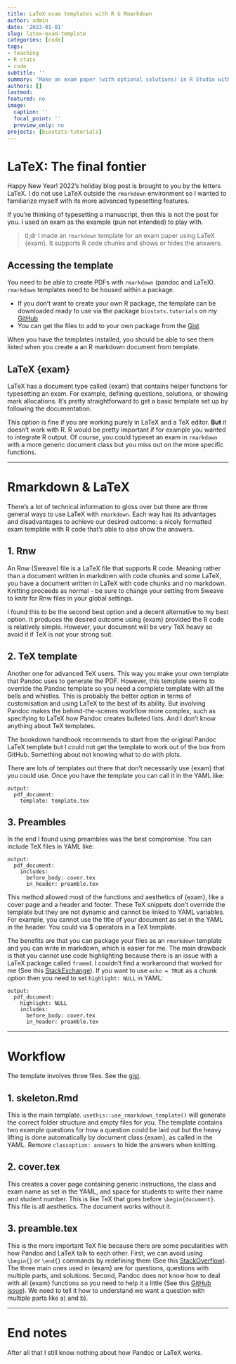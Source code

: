 ```yaml
---
title: LaTeX exam templates with R & Rmarkdown
author: admin
date: '2023-01-01'
slug: latex-exam-template
categories: [code]
tags:
- teaching
- R stats
- code
subtitle: ''
summary: 'Make an exam paper (with optional solutions) in R Studio with R code and LaTeX {exam}'
authors: []
lastmod: 
featured: no
image:
  caption: ''
  focal_point: ''
  preview_only: no
projects: [biostats-tutorials]
---
```


# LaTeX: The final fontier

Happy New Year! 2022's holiday blog post is brought to you by the letters LaTeX. I do not use LaTeX outside the `rmarkdown` environment so I wanted to familiarize myself with its more advanced typesetting features. 

If you're thinking of typesetting a manuscript, then this is not the post for you. I used an exam as the example (pun not intended) to play with.

> tl;dr I made an `rmarkdown` template for an exam paper using LaTeX {exam}. It supports R code chunks and shows or hides the answers.

## Accessing the template
You need to be able to create PDFs with `rmarkdown` (pandoc and LaTeX). `rmarkdown` templates need to be housed within a package.

 * If you don't want to create your own R package, the template can be downloaded ready to use via the package `biostats.tutorials` on my [GitHub](https://github.com/jacintak/biostats-tutorials)
 * You can get the files to add to your own package from the [Gist](https://gist.github.com/jacintak/71c9978cc5b3d9a2c1b8f82403a31830)
 
When you have the templates installed, you should be able to see them listed when you create a an R markdown document from template.
 
## LaTeX {exam}

LaTeX has a document type called {exam} that contains helper functions for typesetting an exam. For example, defining questions, solutions, or showing mark allocations. It's pretty straightforward to get a basic template set up by following the documentation.

This option is fine if you are working purely in LaTeX and a TeX editor. **But** it doesn't work with R. R would be pretty important if for example you wanted to integrate R output. Of course, you could typeset an exam in `rmarkdown` with a more generic document class but you miss out on the more specific functions.

***

# Rmarkdown & LaTeX

There's a lot of technical information to gloss over but there are three general ways to use LaTeX with `rmarkdown`. Each way has its advantages and disadvantages to achieve our desired outcome: a nicely formatted exam template with R code that's able to also show the answers.

## 1. Rnw

An Rnw (Sweave) file is a LaTeX file that supports R code. Meaning rather than a document written in markdown with code chunks and some LaTeX, you have a document written in LaTeX with code chunks and no markdown. Knitting proceeds as normal - be sure to change your setting from Sweave to knitr for Rnw files in your global settings.

I found this to be the second best option and a decent alternative to my best option. It produces the desired outcome using {exam} provided the R code is relatively simple. However, your document will be very TeX heavy so avoid it if TeX is not your strong suit.

## 2. TeX template

Another one for advanced TeX users. This way you make your own template that Pandoc uses to generate the PDF. However, this template seems to override the Pandoc template so you need a complete template with all the bells and whistles. This is probably the better option in terms of customisation and using LaTeX to the best of its ability. But involving Pandoc makes the behind-the-scenes workflow more complex, such as specifying to LaTeX how Pandoc creates bulleted lists. And I don't know anything about TeX templates.

The bookdown handbook recommends to start from the original Pandoc LaTeX template but I could not get the template to work out of the box from GitHub. Something about not knowing what to do with plots. 

There are lots of templates out there that don't necessarily use {exam} that you could use. Once you have the template you can call it in the YAML like:

```
output:
  pdf_document:
    template: template.tex
```

## 3. Preambles

In the end I found using preambles was the best compromise. You can include TeX files in YAML like:

```
output:
  pdf_document:
    includes:
      before_body: cover.tex
      in_header: preamble.tex
```

This method allowed most of the functions and aesthetics of {exam}, like a cover page and a header and footer. These TeX snippets don't override the template but they are not dynamic and cannot be linked to YAML variables. For example, you cannot use the title of your document as set in the YAML in the header. You could via $ operators in a TeX template. 

The benefits are that you can package your files as an `rmarkdown` template and you can write in markdown, which is easier for me. The main drawback is that you cannot use code highlighting because there is an issue with a LaTeX package called `framed`. I couldn't find a workaround that worked for me (See this [StackExchange](https://tex.stackexchange.com/questions/71177/command-already-defined)). If you want to use `echo = TRUE` as a chunk option then you need to set `highlight: NULL` in YAML:

```
output:
  pdf_document:
    highlight: NULL
    includes:
      before_body: cover.tex
      in_header: preamble.tex
```

***

# Workflow

The template involves three files. See the [gist](https://gist.github.com/jacintak/71c9978cc5b3d9a2c1b8f82403a31830).

## 1. skeleton.Rmd
This is the main template. `usethis::use_rmarkdown_template()` will generate the correct folder structure and empty files for you. The template contains two example questions for how a question could be laid out but the heavy lifting is done automatically by document class {exam}, as called in the YAML. Remove `classoption: answers` to hide the answers when knitting.

## 2. cover.tex
This creates a cover page containing generic instructions, the class and exam name as set in the YAML, and space for students to write their name and student number. This is like TeX that goes before `\begin{document}`. This file is all aesthetics. The document works without it.

## 3. preamble.tex
This is the more important TeX file because there are some pecularities with how Pandoc and LaTeX talk to each other. First, we can avoid using `\begin{}` or `\end{}` commands by redefining them (See this [StackOverflow](https://stackoverflow.com/questions/57791708/how-to-show-solutions-using-latex-exam-class-in-rmarkdown-file)). The three main ones used in {exam} are for questions, questions with multiple parts, and solutions. Second, Pandoc does not know how to deal with all {exam} functions so you need to help it a little (See this [GitHub issue](https://github.com/jgm/pandoc/issues/4023)). We need to tell it how to understand we want a question with multiple parts like a) and b).

***

# End notes
After all that I still know nothing about how Pandoc or LaTeX works.

